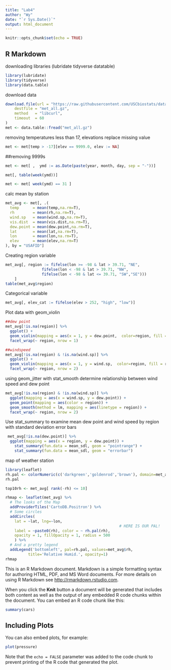 ```yaml
---
title: "Lab4"
author: "Wy"
date: "`r Sys.Date()`"
output: html_document
---
```


```r
knitr::opts_chunk$set(echo = TRUE)
```

## R Markdown

downloading libraries (lubridate tidyverse datatable)
```r
library(lubridate)
library(tidyverse)
library(data.table)


```

download data

```r
download.file(url = "https://raw.githubusercontent.com/USCbiostats/data-science-data/master/02_met/met_all.gz",
    destfile = "met_all.gz",
    method   = "libcurl",
    timeout  = 60
)
met <- data.table::fread("met_all.gz")
```

removing temperatures less than 17, elevations replace missing value
```r
met <- met[temp > -17][elev == 9999.0, elev := NA]


```
##removing 9999s

```r
met <- met[ ,  ymd := as.Date(paste(year, month, day, sep = "-"))]

met[, table(week(ymd))]

met <- met[ week(ymd) == 31 ]

```
calc mean by station
```r
met_avg <- met[, .(
  temp      = mean(temp,na.rm=T),
  rh        = mean(rh,na.rm=T), 
  wind.sp   = mean(wind.sp,na.rm=T), 
  vis.dist  = mean(vis.dist,na.rm=T), 
  dew.point = mean(dew.point,na.rm=T), 
  lat       = mean(lat,na.rm=T), 
  lon       = mean(lon,na.rm=T), 
  elev      = mean(elev,na.rm=T)
), by = "USAFID"]
```

Creating region variable
```r
met_avg[, region := fifelse(lon >= -98 & lat > 39.71, "NE",
                fifelse(lon < -98 & lat > 39.71, "NW",
                fifelse(lon < -98 & lat <= 39.71, "SW","SE")))
    ]
table(met_avg$region)
```

Categorical variable
```r
met_avg[, elev_cat := fifelse(elev > 252, "high", "low")]
```


Plot data with geom_violin
```r

##dew point
met_avg[!is.na(region)] %>% 
  ggplot() + 
  geom_violin(mapping = aes(x = 1, y = dew.point,  color=region, fill = region)) + 
  facet_wrap(~ region, nrow = 1)

##windspeed
met_avg[!is.na(region) & !is.na(wind.sp)] %>% 
  ggplot() + 
  geom_violin(mapping = aes(x = 1, y = wind.sp,  color=region, fill = region)) + 
  facet_wrap(~ region, nrow = 2)
```

using geom_jitter with stat_smooth determine relationship between wind speed and dew point
```r
met_avg[!is.na(region) & !is.na(wind.sp)] %>% 
  ggplot(mapping = aes(x = wind.sp, y = dew.point)) + 
  geom_point(mapping = aes(color = region)) + 
  geom_smooth(method = lm, mapping = aes(linetype = region)) +
  facet_wrap(~ region, nrow = 2)

```

Use stat_summary to examine mean dew point and wind speed by region with standard deviation error bars

```r
 met_avg[!is.na(dew.point)] %>%
  ggplot(mapping = aes(x = region, y = dew.point)) + 
    stat_summary(fun.data = mean_sdl, geom = "pointrange") +
    stat_summary(fun.data = mean_sdl, geom = "errorbar") 
```

map of weather station
```r
library(leaflet)
rh.pal <- colorNumeric(c('darkgreen','goldenrod','brown'), domain=met_avg$rh)
rh.pal

top10rh <- met_avg[ rank(-rh) <= 10]

rhmap <- leaflet(met_avg) %>% 
  # The looks of the Map
  addProviderTiles('CartoDB.Positron') %>% 
  # Some circles
  addCircles(
    lat = ~lat, lng=~lon,
                                                  # HERE IS OUR PAL!
    label = ~paste0(rh), color = ~ rh.pal(rh),
    opacity = 1, fillOpacity = 1, radius = 500
    ) %>%
  # And a pretty legend
  addLegend('bottomleft', pal=rh.pal, values=met_avg$rh,
          title='Relative Humid.', opacity=1)
rhmap
```




This is an R Markdown document. Markdown is a simple formatting syntax for authoring HTML, PDF, and MS Word documents. For more details on using R Markdown see <http://rmarkdown.rstudio.com>.

When you click the **Knit** button a document will be generated that includes both content as well as the output of any embedded R code chunks within the document. You can embed an R code chunk like this:

```r
summary(cars)
```

## Including Plots

You can also embed plots, for example:

```r
plot(pressure)
```

Note that the `echo = FALSE` parameter was added to the code chunk to prevent printing of the R code that generated the plot.
